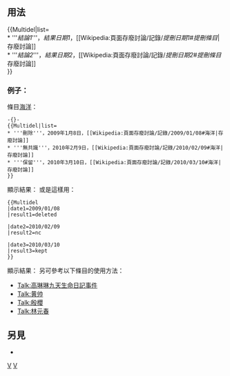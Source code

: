 <includeonly><!-- protection template here --></includeonly><noinclude>{{template doc page viewed directly}}</noinclude>
<includeonly>{{esoteric}}</includeonly>

==用法==
{{Deprecated template|Multidel|Old vfd multi}}
<nowiki>{{</nowiki>Multidel|list=<br />
<nowiki>* '''</nowiki>''結論1''<nowiki>'''</nowiki>，''結果日期1''，<nowiki>[[</nowiki>Wikipedia:頁面存廢討論/記錄/''提刪日期1''#''提刪條目''|存廢討論<nowiki>]]</nowiki><br />
<nowiki>* '''</nowiki>''結論2''<nowiki>'''</nowiki>，''結果日期2''，<nowiki>[[</nowiki>Wikipedia:頁面存廢討論/記錄/''提刪日期2''#''提刪條目''存廢討論<nowiki>]]</nowiki><br />
<nowiki>}}</nowiki>

===例子：===
條目[[海洋]]：
<pre>-{}-
{{Multidel|list=
* '''刪除'''，2009年1月8日，[[Wikipedia:頁面存廢討論/記錄/2009/01/08#海洋|存廢討論]]
* '''無共識'''，2010年2月9日，[[Wikipedia:頁面存廢討論/記錄/2010/02/09#海洋|存廢討論]]
* '''保留'''，2010年3月10日，[[Wikipedia:頁面存廢討論/記錄/2010/03/10#海洋|存廢討論]]
}}
</pre>
顯示結果：
{{Multidel|list=
* '''刪除'''，2009年1月8日，[[Wikipedia:頁面存廢討論/記錄/2009/01/08#海洋|存廢討論]]
* '''無共識'''，2010年2月9日，[[Wikipedia:頁面存廢討論/記錄/2010/02/09#海洋|存廢討論]]
* '''保留'''，2010年3月10日，[[Wikipedia:頁面存廢討論/記錄/2010/03/10#海洋|存廢討論]]
}}
或是這樣用：
<pre>
{{Multidel
|date1=2009/01/08
|result1=deleted

|date2=2010/02/09
|result2=nc

|date3=2010/03/10
|result3=kept
}}
</pre>
顯示結果：
{{Multidel
|page=海洋|page2=海洋|page3=海洋
|date1=2009/01/08
|result1=deleted

|date2=2010/02/09
|result2=nc

|date3=2010/03/10
|result3=kept
}}
另可參考以下條目的使用方法：
*[[Talk:高琳琳九天生命日記事件]] 
*[[Talk:黄帅]] 
*[[Talk:殷櫻]] 
*[[Talk:林元春]]

==另見==
*{{tl|Oldafdfull}}

<includeonly>
<!-- 本行下加入模板的分類 -->
[[Category:刪除模板|V]]
[[Category:討論頁模板|V]]
</includeonly>